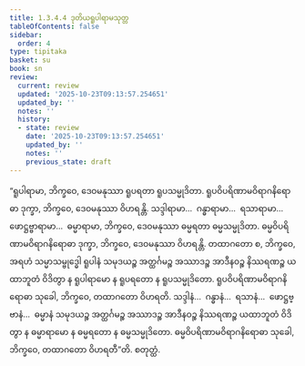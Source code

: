 ```yaml
---
title: 1.3.4.4 ဒုတိယရူပါရာမသုတ္တ
tableOfContents: false
sidebar:
  order: 4
type: tipitaka
basket: su
book: sn
review:
  current: review
  updated: '2025-10-23T09:13:57.254651'
  updated_by: ''
  notes: ''
  history:
  - state: review
    date: '2025-10-23T09:13:57.254651'
    updated_by: ''
    notes: ''
    previous_state: draft
---
```



<ReviewStatus review={frontmatter.review} showDetails={true} />

<HypothesisAnnotation frontmatter={frontmatter} />

<DynamicBreadcrumb />

<Division number="137" book="sn" e="ch" v="18" p="299">

<Paragraph number="789" book="sn">
“ရူပါရာမာ, ဘိက္ခဝေ, ဒေဝမနုဿာ ရူပရတာ ရူပသမ္မုဒိတာ. ရူပဝိပရိဏာမဝိရာဂနိရောဓာ ဒုက္ခာ, ဘိက္ခဝေ, ဒေဝမနုဿာ ဝိဟရန္တိ. သဒ္ဒါရာမာ…  ဂန္ဓာရာမာ…  ရသာရာမာ…  ဖောဋ္ဌဗ္ဗာရာမာ…  ဓမ္မာရာမာ, ဘိက္ခဝေ, ဒေဝမနုဿာ ဓမ္မရတာ ဓမ္မသမ္မုဒိတာ. ဓမ္မဝိပရိဏာမဝိရာဂနိရောဓာ ဒုက္ခာ, ဘိက္ခဝေ, ဒေဝမနုဿာ ဝိဟရန္တိ. တထာဂတော စ, ဘိက္ခဝေ, အရဟံ သမ္မာသမ္ဗုဒ္ဓေါ ရူပါနံ သမုဒယဉ္စ အတ္ထင်္ဂမဉ္စ အဿာဒဉ္စ အာဒီနဝဉ္စ နိဿရဏဉ္စ ယထာဘူတံ ဝိဒိတွာ န ရူပါရာမော န ရူပရတော န ရူပသမ္မုဒိတော. ရူပဝိပရိဏာမဝိရာဂနိရောဓာ သုခေါ, ဘိက္ခဝေ, တထာဂတော ဝိဟရတိ. သဒ္ဒါနံ…  ဂန္ဓာနံ…  ရသာနံ…  ဖောဋ္ဌဗ္ဗာနံ…  ဓမ္မာနံ သမုဒယဉ္စ အတ္ထင်္ဂမဉ္စ အဿာဒဉ္စ အာဒီနဝဉ္စ နိဿရဏဉ္စ ယထာဘူတံ ဝိဒိတွာ န ဓမ္မာရာမော န ဓမ္မရတော န ဓမ္မသမ္မုဒိတော. ဓမ္မဝိပရိဏာမဝိရာဂနိရောဓာ သုခေါ, ဘိက္ခဝေ, တထာဂတော ဝိဟရတီ”တိ.

</Paragraph>
</Division>

<Paragraph number="790" type="center" book="sn">
စတုတ္ထံ.
</Paragraph>